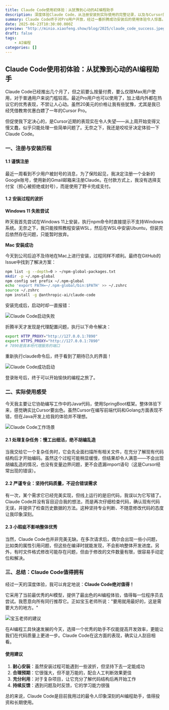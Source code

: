 ```yaml
---
title: Claude Code使用初体验：从犹豫到心动的AI编程助手
description: 深度体验Claude Code，从注册安装到实际使用的完整记录，以及与Cursor的对比感受
summary: Claude Code终于对Pro用户开放，经过一番折腾成功安装后的使用体验令人惊喜。相比Cursor，它在处理复杂任务时更加严谨，不会胡说八道，值得每一个程序员尝试。
date: 2025-06-23T10:30:00.000Z
preview: "http://minio.xiaofeng.show/blog/2025/claude_code_success.jpeg"
draft: false
tags:
    - AI编程
categories: []
---
```


## Claude Code使用初体验：从犹豫到心动的AI编程助手

Claude Code已经推出几个月了，但之前要么按量付费，要么仅限Max用户使用，对于普通用户来说门槛较高。最近Pro用户也可以使用了，加上墙内外都在热议它的优秀表现，不禁让人心动。虽然20美元的价格让我有些犹豫，尤其是我已经凭借教育优惠白嫖了一年的Cursor Pro。

但促使我下定决心的，是Cursor近期的表现实在令人失望——从上周开始变得又慢又蠢，似乎只能处理一些简单问题了。无奈之下，我还是咬咬牙决定体验一下Claude Code。

### 一、注册与安装历程

#### 1.1 谨慎注册

最近一周看到不少用户被封号的消息，为了保险起见，我决定注册一个全新的Google账号，使用新的Gmail邮箱来注册Claude。在付款方式上，我没有选择支付宝（担心被拒绝或封号），而是使用了野卡完成支付。

#### 1.2 安装过程的波折

**Windows 11 失败尝试**

昨天我首先尝试在Windows 11上安装，执行npm命令时直接提示不支持Windows系统。无奈之下，我只能按照教程安装WSL，然后在WSL中安装Ubuntu，但装完后依然存在问题，只能暂时放弃。

**Mac 安装成功**

今天到公司后迫不及待地在Mac上进行安装，过程同样不顺利。最终在GitHub的Issue中找到了解决方案：

```bash
npm list -g --depth=0 > ~/npm-global-packages.txt
mkdir -p ~/.npm-global
npm config set prefix ~/.npm-global
echo 'export PATH=~/.npm-global/bin:$PATH' >> ~/.zshrc
source ~/.zshrc
npm install -g @anthropic-ai/claude-code
```

安装完成后，启动时却一直报错：

![Claude Code启动失败](http://minio.xiaofeng.show/blog/2025/claude_code_fail.png)

折腾半天才发现是代理配置问题，执行以下命令解决：

```bash
export HTTP_PROXY="http://127.0.0.1:7890"
export HTTPS_PROXY="http://127.0.0.1:7890"
# 7890是我本地代理服务的端口
```

重新执行claude命令后，终于看到了期待已久的界面！

![Claude Code成功启动](http://minio.xiaofeng.show/blog/2025/claude_code_success.jpeg)

登录账号后，终于可以开始愉快的编程之旅了。

### 二、实际使用感受

今天我主要让它协助编写工作中的Java代码，使用SpringBoot框架。整体体验下来，感觉确实比Cursor要出色。虽然Cursor在编写前端代码和Golang方面表现不错，但在Java开发上给我的体验并不理想。

![Claude Code工作场景](http://minio.xiaofeng.show/blog/2025/claude_code_work.png)

#### 2.1 处理复杂任务：慢工出细活，绝不胡编乱造

当我交给它一个复杂任务时，它会先全面扫描所有相关文件，在充分了解现有代码结构后才开始编码。虽然这个过程可能稍显缓慢，但结果却令人满意——不会出现胡编乱造的情况，也没有变量边界问题，更不会遗漏import语句（这是Cursor经常出现的错误）。

#### 2.2 严谨专业：坚持代码质量，不迎合错误需求

有一次，某个需求它已经完美实现，但线上运行的是旧代码，我误以为它写错了。Claude Code并没有盲目迎合我的想法，而是再次仔细检查代码，确认现有代码无误，并提供了检查历史数据的方法。这种坚持专业判断、不随意修改代码的态度让我印象深刻。

#### 2.3 小瑕疵不影响整体优秀

当然，Claude Code也并非完美无缺。在多次请求后，偶尔会出现一些小问题，比如类的属性引用问题，但这些在编译时就能发现，不会影响整体开发进度。另外，有时文件格式修改可能存在问题，但由于修改的文件数量有限，很容易手动定位和解决。

### 三、总结：Claude Code值得拥有

经过一天的深度体验，我可以肯定地说：**Claude Code绝对值得！**

它采用了当前最优秀的AI模型，提供了最出色的AI编程体验，值得每一位程序员去尝试。我愿意向所有同行推荐它。正如宝玉老师所说："要用就用最好的，这是需要大方的地方。"

![宝玉老师的建议](http://minio.xiaofeng.show/blog/2025/claude_code_baoyu.png)

在AI编程工具快速发展的今天，选择一个优秀的助手不仅能提高开发效率，更能让我们在代码质量上更进一步。Claude Code在这方面的表现，确实让人刮目相看。

#### 使用建议

1. **耐心安装**：虽然安装过程可能遇到一些波折，但坚持下去一定能成功
2. **合理预期**：它很强大，但不是万能的，配合人工判断效果更佳  
3. **充分利用**：对于复杂项目，让它充分了解代码结构后再开始工作
4. **持续反馈**：遇到问题及时反馈，它的学习能力很强

总的来说，Claude Code是目前我用过的最令人印象深刻的AI编程助手，值得投资和长期使用。 